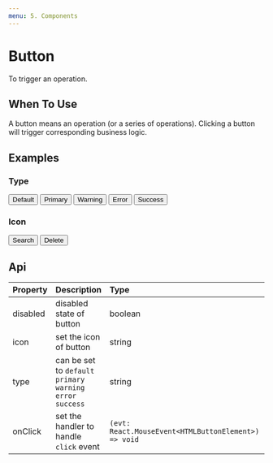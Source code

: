 ```yaml
---
menu: 5. Components
---
```



# Button

To trigger an operation.

## When To Use

A button means an operation (or a series of operations). Clicking a button will trigger corresponding business logic.

## Examples

### Type

<Playground>
  <Button>Default</Button>
  <Button type="primary">Primary</Button>
  <Button type="warning">Warning</Button>
  <Button type="error">Error</Button>
  <Button type="success">Success</Button>
</Playground>

### Icon

<Playground>
  <Button icon="search">Search</Button>
  <Button type="error" icon="trash">
    Delete
  </Button>
</Playground>

## Api

| Property | Description                                                   | Type                                                 | Default   |
| :------- | :------------------------------------------------------------ | :--------------------------------------------------- | :-------- |
| disabled | disabled state of button                                      | boolean                                              | `false`   |
| icon     | set the icon of button                                        | string                                               | -         |
| type     | can be set to `default` `primary` `warning` `error` `success` | string                                               | `default` |
| onClick  | set the handler to handle `click` event                       | `(evt: React.MouseEvent<HTMLButtonElement>) => void` | -         |
